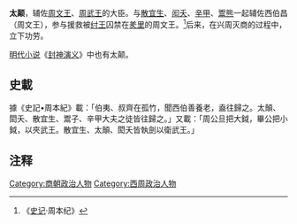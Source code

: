 '''太颠'''，辅佐[[周文王|周文王]]、[[周武王|周武王]]的大臣。与[[散宜生|散宜生]]、[[闳夭|闳夭]]、[[辛甲|辛甲]]、[[鬻熊|鬻熊]]一起辅佐西伯昌（周文王），参与援救被[[纣王|纣王]]囚禁在[[羑里|羑里]]的周文王。<ref>《[[史记|史记]]·周本纪》</ref>后来，在兴周灭商的过程中，立下功劳。

[[明代|明代]][[小说|小说]]《[[封神演义|封神演义]]》中也有太颠。

==史載==
據《史記•周本紀》載：「伯夷、叔齊在孤竹，聞西伯善養老，盍往歸之。太顛、閎夭、散宜生、鬻子、辛甲大夫之徒皆往歸之。」又載：「周公旦把大鉞，畢公把小鉞，以夾武王。散宜生、太顛、閎夭皆執劍以衛武王。」

==注释==
{{Reflist}}

[[Category:商朝政治人物|Category:商朝政治人物]]
[[Category:西周政治人物|Category:西周政治人物]]